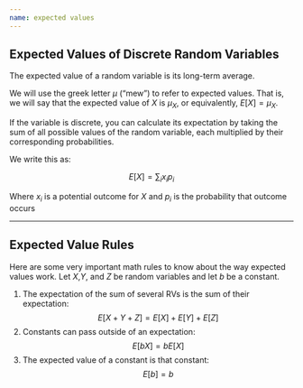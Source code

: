 ```yaml
---
name: expected values
---
```


## Expected Values of Discrete Random Variables {.small}

The [expected value]{.h} of a random variable is its long-term average.

We will use the greek letter $\mu$ ("mew") to refer to expected values. 
That is, we will say that the expected value of $X$ is $\mu_{X}$, or equivalently, $E[X] = \mu_{X}$.

If the variable is discrete, you can calculate its expectation by taking the sum of all possible values of the random variable, each multiplied by their corresponding probabilities. 

We write this as: 

$$
    E[X] = \sum_{i} x_{i}p_{i}
$$

Where $x_{i}$ is a potential outcome for $X$ and $p_{i}$ is the probability that outcome occurs

---

## Expected Value Rules

::: {.small}
Here are some very important math rules to know about the way expected values work. 
Let $X$,$Y$, and $Z$ be random variables and let $b$ be a constant.
:::

1. The expectation of the sum of several RVs is the sum of their expectation:
$$
    E[X + Y + Z] = E[X] + E[Y] + E[Z]
$$
2. Constants can pass outside of an expectation:
$$
    E[bX] = bE[X]
$$
3. The expected value of a constant is that constant:
$$
    E[b] = b
$$